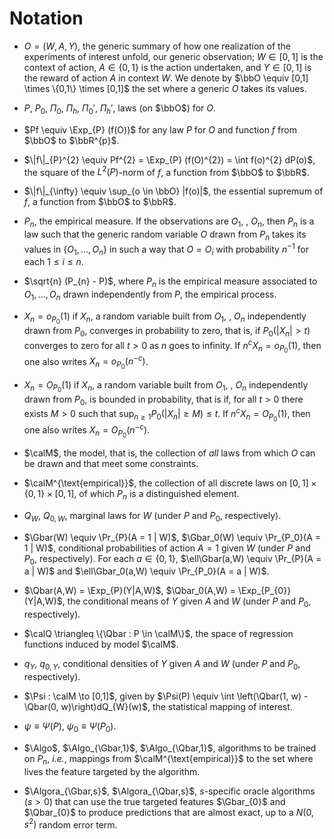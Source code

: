 # Notation {#notation}

- $O = (W,A,Y)$, the generic summary of how one realization of the experiments
of interest unfold,  our generic observation; $W \in [0,1]$  is the context of
action, $A  \in \{0,1\}$  is the  action undertaken, and  $Y\in [0,1]$  is the
reward of action  $A$ in context $W$.  We denote by $\bbO  \equiv [0,1] \times
\{0,1\} \times [0,1]$ the set where a generic $O$ takes its values.

- $P$, $P_{0}$, $\Pi_{0}$, $\Pi_{h}$, $\Pi_{0}'$, $\Pi_{h}'$, laws (on $\bbO$)
  for $O$.

- $Pf \equiv  \Exp_{P} (f(O))$ for any  law $P$ for $O$ and  function $f$ from
$\bbO$ to $\bbR^{p}$.

- $\|f\|_{P}^{2} \equiv  Pf^{2} = \Exp_{P} (f(O)^{2}) =  \int f(o)^{2} dP(o)$,
the square of the $L^{2}(P)$-norm of $f$, a function from $\bbO$ to $\bbR$.

- $\|f\|_{\infty} \equiv \sup_{o \in  \bbO} |f(o)|$, the essential supremum of
$f$, a function from $\bbO$ to $\bbR$. 

- $P_{n}$, the empirical measure. If the observations are $O_{1}$, \ldots,
$O_{n}$, then $P_{n}$ is a law such that the generic random variable $O$ drawn
from $P_{n}$ takes its values in $\{O_{1}, \ldots, O_{n}\}$ in such a way that
$O = O_{i}$ with probability $n^{-1}$ for each $1 \leq i \leq n$.

- $\sqrt{n} (P_{n} - P)$, where $P_{n}$ is the empirical measure associated to
$O_{1}, \ldots, O_{n}$ drawn independently from $P$, the empirical process.

- $X_n = o_{P_0}(1)$ if $X_n$, a random variable built from $O_{1}$, \ldots,
$O_{n}$ independently drawn from $P_0$, converges in probability to zero, that
is,  if $P_0(|X_n|  > t)$  converges to  zero  for all  $t>0$ as  $n$ goes  to
infinity.  If  $n^{c}  X_n  =  o_{P_0}(1)$,   then  one  also  writes  $X_n  =
o_{P_0}(n^{-c})$. 

- $X_{n} = O_{P_0}(1)$ if $X_n$, a random variable built from $O_{1}$, \ldots,
$O_{n}$ independently drawn from $P_0$, is bounded in probability, that
is if, for all $t>0$ there exists  $M >0$ such that $\sup_{n \geq 1} P_0(|X_n|
\geq M) \leq t$. If  $n^{c}  X_n  =  O_{P_0}(1)$,   then  one  also  writes  $X_n  =
O_{P_0}(n^{-c})$. 

- $\calM$, the model, that is, the collection of *all* laws from which $O$
can be drawn and that meet some constraints.

- $\calM^{\text{empirical}}$,  the collection of  all discrete laws  on $[0,1]
  \times \{0,1\} \times [0,1]$, of which $P_{n}$ is a distinguished element.

- $Q_{W}$, $Q_{0,W}$, marginal laws for $W$ (under $P$ and $P_{0}$,
respectively).
  
- $\Gbar(W) \equiv \Pr_{P}(A  = 1 | W)$, $\Gbar_0(W) \equiv  \Pr_{P_0}(A = 1 |
W)$, conditional  probabilities of  action $A  = 1$ given  $W$ (under  $P$ and
$P_{0}$,  respectively).  For  each  $a \in  \{0,1\}$, $\ell\Gbar(a,W)  \equiv
\Pr_{P}(A = a | W)$ and $\ell\Gbar_0(a,W) \equiv \Pr_{P_0}(A = a | W)$.

- $\Qbar(A,W)  = \Exp_{P}(Y|A,W)$, $\Qbar_0(A,W) =  \Exp_{P_{0}}(Y|A,W)$, the
conditional  means  of  $Y$  given  $A$   and  $W$  (under  $P$  and  $P_{0}$,
respectively).

- $\calQ  \triangleq \{\Qbar  :  P  \in  \calM\}$,  the space  of  regression
  functions induced   by model $\calM$.

- $q_{Y}$, $q_{0,Y}$, conditional densities of $Y$ given $A$ and $W$ (under
$P$ and $P_{0}$, respectively).

- $\Psi : \calM \to [0,1]$, given  by $\Psi(P) \equiv \int \left(\Qbar(1, w) -
\Qbar(0, w)\right)dQ_{W}(w)$, the statistical mapping of interest.
  
- $\psi \equiv \Psi(P)$, $\psi_{0} \equiv \Psi(P_{0})$.

- $\Algo$,  $\Algo_{\Gbar,1}$, $\Algo_{\Qbar,1}$, algorithms to  be trained on
  $P_{n}$, *i.e.*,  mappings from $\calM^{\text{empirical}}$ to  the set where
  lives   the feature targeted by the algorithm.

- $\Algora_{\Gbar,s}$,  $\Algora_{\Qbar,s}$, $s$-specific  oracle algorithms
  ($s>0$) that can use the  true targeted features $\Gbar_{0}$ and $\Qbar_{0}$
  to produce  predictions that are almost  exact, up to a  $N(0,s^{2})$ random
  error term.
